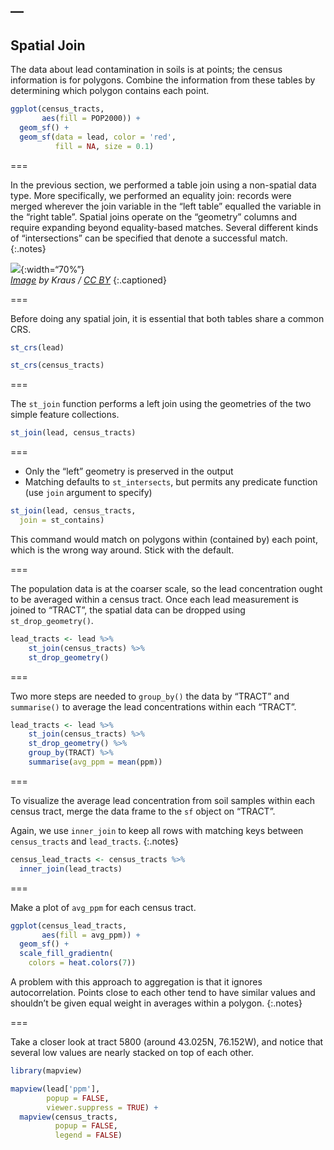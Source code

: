 ---
---

## Spatial Join

The data about lead contamination in soils is at points; the census information
is for polygons. Combine the information from these tables by determining which
polygon contains each point.

```r
ggplot(census_tracts,
       aes(fill = POP2000)) +
  geom_sf() +
  geom_sf(data = lead, color = 'red',
          fill = NA, size = 0.1)
```

===

In the previous section, we performed a table join using a non-spatial
data type. More specifically, we performed an equality join: records were merged
wherever the join variable in the "left table" equalled the variable in the
"right table". Spatial joins operate on the "geometry" columns and require
expanding beyond equality-based matches. Several different kinds of "intersections" can be specified that denote a successful match.
{:.notes}

![]({% include asset.html path="images/TopologicSpatialRelarions2.png" %}){:width="70%"}  
*[Image][geometry-predicates] by Kraus / [CC BY]*
{:.captioned}

===

Before doing any spatial join, it is essential that both tables share a common
CRS.

```r
st_crs(lead)
```

```r
st_crs(census_tracts)
```

===

The `st_join` function performs a left join using the geometries of the two
simple feature collections.

```r
st_join(lead, census_tracts)
```

===

- Only the "left" geometry is preserved in the output
- Matching defaults to `st_intersects`, but permits any predicate function (use `join` argument to specify)

```r
st_join(lead, census_tracts,
  join = st_contains)
```

This command would match on polygons within (contained by) each point, which
is the wrong way around. Stick with the default.

===

The population data is at the coarser scale, so the lead concentration ought to be averaged
within a census tract. Once each lead measurement is joined to "TRACT", the
spatial data can be dropped using `st_drop_geometry()`.

```r
lead_tracts <- lead %>%
    st_join(census_tracts) %>%
    st_drop_geometry()
```

===

Two more steps are needed to `group_by()` the data by "TRACT" and `summarise()` to average the lead concentrations within each "TRACT".

```r
lead_tracts <- lead %>%
    st_join(census_tracts) %>%
    st_drop_geometry() %>%
    group_by(TRACT) %>%
    summarise(avg_ppm = mean(ppm))
```

===

To visualize the average lead concentration from soil samples within each census tract, merge the data frame to the `sf` object on "TRACT".

Again, we use `inner_join` to keep all rows with matching keys between `census_tracts` and `lead_tracts`.
{:.notes}

```r
census_lead_tracts <- census_tracts %>%
  inner_join(lead_tracts)
```

===

Make a plot of `avg_ppm` for each census tract.

```r
ggplot(census_lead_tracts,
       aes(fill = avg_ppm)) +
  geom_sf() +
  scale_fill_gradientn(
    colors = heat.colors(7))
```

A problem with this approach to aggregation is that it ignores autocorrelation. Points close to each other tend to have similar values and shouldn't be given equal weight in averages within a polygon.
{:.notes}

===

Take a closer look at tract 5800 (around 43.025N, 76.152W), and notice that several low values are nearly stacked on top of each other.

```r
library(mapview)

mapview(lead['ppm'],
        popup = FALSE,
        viewer.suppress = TRUE) +
  mapview(census_tracts,
          popup = FALSE,
          legend = FALSE)
```

[geometry-predicates]: https://en.wikipedia.org/wiki/DE-9IM
[CC BY]: https://creativecommons.org/licenses/by-sa/3.0/
